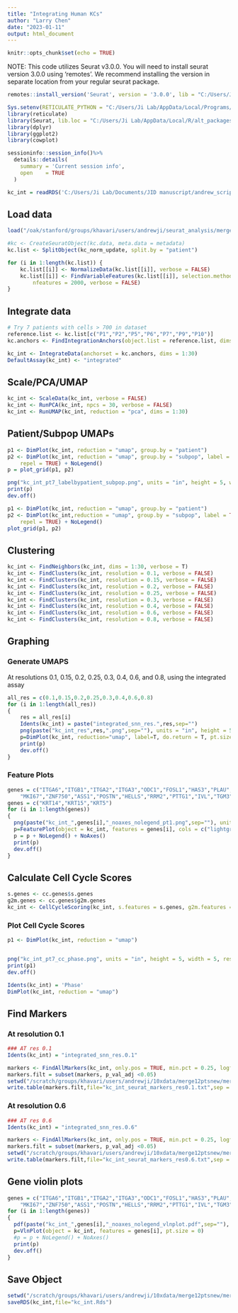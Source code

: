 ```yaml
---
title: "Integrating Human KCs"
author: "Larry Chen"
date: "2023-01-11"
output: html_document
---
```


```r
knitr::opts_chunk$set(echo = TRUE)
```

NOTE: This code utilizes Seurat v3.0.0. You will need to install seurat version 3.0.0 using 'remotes'. We recommend installing the version in separate location from your regular seurat package.

```r
remotes::install_version('Seurat', version = '3.0.0', lib = "C:/Users/Ji Lab/AppData/Local/R/alt_packages" )
```

```r
Sys.setenv(RETICULATE_PYTHON = "C:/Users/Ji Lab/AppData/Local/Programs/Python/Python310")
library(reticulate)
library(Seurat, lib.loc = "C:/Users/Ji Lab/AppData/Local/R/alt_packages")
library(dplyr)
library(ggplot2)
library(cowplot)
```

```r
sessioninfo::session_info()%>%
  details::details(
    summary = 'Current session info',
    open    = TRUE
  )
```

```r
kc_int = readRDS('C:/Users/Ji Lab/Documents/JID manuscript/andrew_scripts/orig_obj/kc_int/kc_int.Rds')
```

## Load data

```r
load("/oak/stanford/groups/khavari/users/andrewji/seurat_analysis/merge12ptsnew/merge12ptsnew_kc/kc_norm/kc_norm_update.Robj")

#kc <- CreateSeuratObject(kc.data, meta.data = metadata)
kc.list <- SplitObject(kc_norm_update, split.by = "patient")

for (i in 1:length(kc.list)) {
    kc.list[[i]] <- NormalizeData(kc.list[[i]], verbose = FALSE)
    kc.list[[i]] <- FindVariableFeatures(kc.list[[i]], selection.method = "vst", 
        nfeatures = 2000, verbose = FALSE)
}
```

## Integrate data

```r
# Try 7 patients with cells > 700 in dataset
reference.list <- kc.list[c("P1","P2","P5","P6","P7","P9","P10")]
kc.anchors <- FindIntegrationAnchors(object.list = reference.list, dims = 1:30)

kc_int <- IntegrateData(anchorset = kc.anchors, dims = 1:30)
DefaultAssay(kc_int) <- "integrated"
```

## Scale/PCA/UMAP

```r
kc_int <- ScaleData(kc_int, verbose = FALSE)
kc_int <- RunPCA(kc_int, npcs = 30, verbose = FALSE)
kc_int <- RunUMAP(kc_int, reduction = "pca", dims = 1:30)
```

## Patient/Subpop UMAPs

```r
p1 <- DimPlot(kc_int, reduction = "umap", group.by = "patient")
p2 <- DimPlot(kc_int, reduction = "umap", group.by = "subpop", label = TRUE, 
    repel = TRUE) + NoLegend()
p = plot_grid(p1, p2)

png("kc_int_pt7_labelbypatient_subpop.png", units = "in", height = 5, width = 10, res=300)
print(p)
dev.off()
```

```r
p1 <- DimPlot(kc_int, reduction = "umap", group.by = "patient")
p2 <- DimPlot(kc_int,reduction = "umap", group.by = "subpop", label = TRUE, 
    repel = TRUE) + NoLegend()
plot_grid(p1, p2)
```

## Clustering

```r
kc_int <- FindNeighbors(kc_int, dims = 1:30, verbose = T)
kc_int <- FindClusters(kc_int, resolution = 0.1, verbose = FALSE)
kc_int <- FindClusters(kc_int, resolution = 0.15, verbose = FALSE)
kc_int <- FindClusters(kc_int, resolution = 0.2, verbose = FALSE)
kc_int <- FindClusters(kc_int, resolution = 0.25, verbose = FALSE)
kc_int <- FindClusters(kc_int, resolution = 0.3, verbose = FALSE)
kc_int <- FindClusters(kc_int, resolution = 0.4, verbose = FALSE)
kc_int <- FindClusters(kc_int, resolution = 0.6, verbose = FALSE)
kc_int <- FindClusters(kc_int, resolution = 0.8, verbose = FALSE)
```

## Graphing

### Generate UMAPS

At resolutions 0.1, 0.15, 0.2, 0.25, 0.3, 0.4, 0.6, and 0.8, using the integrated assay

```r
all_res = c(0.1,0.15,0.2,0.25,0.3,0.4,0.6,0.8)
for (i in 1:length(all_res))
{
	res = all_res[i]
	Idents(kc_int) = paste("integrated_snn_res.",res,sep="")
	png(paste("kc_int_res",res,".png",sep=""), units = "in", height = 5, width = 5.5, res=300)
	p=DimPlot(kc_int, reduction="umap", label=T, do.return = T, pt.size = 1)
	print(p)
	dev.off()
}
```

### Feature Plots

```r
genes = c("ITGA6","ITGB1","ITGA2","ITGA3","ODC1","FOSL1","HAS3","PLAU","PHLDA1","PHLDA2","COL17A1","MMP10","PTHLH","MMP1","KRT1",
	"MKI67","ZNF750","ASS1","POSTN","HELLS","RRM2","PTTG1","IVL","TGM3","LOR")
genes = c("KRT14","KRT15","KRT5")
for (i in 1:length(genes))
{
  png(paste("kc_int_",genes[i],"_noaxes_nolegend_pt1.png",sep=""), units = "in", height = 6, width = 5, res=300)
  p=FeaturePlot(object = kc_int, features = genes[i], cols = c("lightgrey", "blue"), pt.size = 1)
  p = p + NoLegend() + NoAxes()
  print(p)
  dev.off()
}
```

## Calculate Cell Cycle Scores

```r
s.genes <- cc.genes$s.genes
g2m.genes <- cc.genes$g2m.genes
kc_int <- CellCycleScoring(kc_int, s.features = s.genes, g2m.features = g2m.genes, set.ident = TRUE)
```

### Plot Cell Cycle Scores

```r
p1 <- DimPlot(kc_int, reduction = "umap")


png("kc_int_pt7_cc_phase.png", units = "in", height = 5, width = 5, res=300)
print(p1)
dev.off()
```

```r
Idents(kc_int) = 'Phase'
DimPlot(kc_int, reduction = "umap")
```

## Find Markers

### At resolution 0.1

```r
### AT res 0.1
Idents(kc_int) = "integrated_snn_res.0.1"

markers <- FindAllMarkers(kc_int, only.pos = TRUE, min.pct = 0.25, logfc.threshold = 0.25)
markers.filt = subset(markers, p_val_adj <0.05)
setwd("/scratch/groups/khavari/users/andrewji/10xdata/merge12ptsnew/merge12ptsnew_kc/kc_norm/kc_int")
write.table(markers.filt,file="kc_int_seurat_markers_res0.1.txt",sep = "\t",row.names = T,col.names = T)
```

### At resolution 0.6

```r
### AT res 0.6
Idents(kc_int) = "integrated_snn_res.0.6"

markers <- FindAllMarkers(kc_int, only.pos = TRUE, min.pct = 0.25, logfc.threshold = 0.25)
markers.filt = subset(markers, p_val_adj <0.05)
setwd("/scratch/groups/khavari/users/andrewji/10xdata/merge12ptsnew/merge12ptsnew_kc/kc_norm/kc_int")
write.table(markers.filt,file="kc_int_seurat_markers_res0.6.txt",sep = "\t",row.names = T,col.names = T)
```

## Gene violin plots

```r
genes = c("ITGA6","ITGB1","ITGA2","ITGA3","ODC1","FOSL1","HAS3","PLAU","PHLDA1","PHLDA2","COL17A1","MMP10","PTHLH","MMP1","KRT1",
	"MKI67","ZNF750","ASS1","POSTN","HELLS","RRM2","PTTG1","IVL","TGM3","LOR","SLURP1","CALML5","KRT14","KRT15","KRT5")
for (i in 1:length(genes))
{
  pdf(paste("kc_int_",genes[i],"_noaxes_nolegend_vlnplot.pdf",sep=""), height = 3, width = 6)
  p=VlnPlot(object = kc_int, features = genes[i], pt.size = 0)
  #p = p + NoLegend() + NoAxes()
  print(p)
  dev.off()
}
```

## Save Object

```r
setwd("/scratch/groups/khavari/users/andrewji/10xdata/merge12ptsnew/merge12ptsnew_kc/kc_norm/kc_int")
saveRDS(kc_int,file="kc_int.Rds")
```
